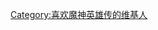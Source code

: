 {{Userbox
  |border-c = blue
  |border-s = 3
  |id-c     = yellow
  |id-s     = 11
  |id-fc    = black
  |info-c   = white
  |info-s   = 10
  |info-fc  = red
  |id       = {{lang|ja|ワタル}}
  |info     = 这个用户喜欢<span style="color:red;">'''[[魔神英雄传]]'''</span>，他正与<span style="color:red;">'''[[魔神英雄传角色列表|战部渡]]'''</span>一行人在创界山展开冒险之旅。
}}

[[Category:喜欢魔神英雄传的维基人]]